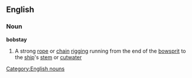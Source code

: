==English==
===Noun===
'''bobstay'''
#{{nautical}} A strong [[rope]] or [[chain]] [[rigging]] running from the end of the [[bowsprit]] to the [[ship]]'s [[stem]] or [[cutwater]]
[[Category:English nouns]]